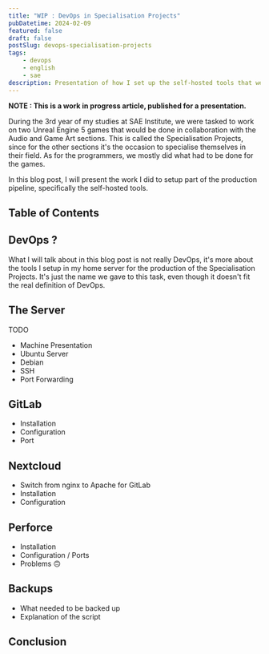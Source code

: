 ```yaml
---
title: "WIP : DevOps in Specialisation Projects"
pubDatetime: 2024-02-09
featured: false
draft: false
postSlug: devops-specialisation-projects
tags:
    - devops
    - english
    - sae
description: Presentation of how I set up the self-hosted tools that we used in the production of the two games we made for the specialisation projects.
---
```


**NOTE : This is a work in progress article, published for a presentation.**

During the 3rd year of my studies at SAE Institute, we were tasked to work on two Unreal Engine 5 games that would be done in collaboration with the Audio and Game Art sections.
This is called the Specialisation Projects, since for the other sections it's the occasion to specialise themselves in their field.
As for the programmers, we mostly did what had to be done for the games.

In this blog post, I will present the work I did to setup part of the production pipeline, specifically the self-hosted tools.


## Table of Contents

## DevOps ?

What I will talk about in this blog post is not really DevOps, it's more about the tools I setup in my home server for the production of the Specialisation Projects.
It's just the name we gave to this task, even though it doesn't fit the real definition of DevOps.

## The Server

TODO

- Machine Presentation
- Ubuntu Server
- Debian
- SSH
- Port Forwarding

## GitLab

- Installation
- Configuration
- Port

## Nextcloud

- Switch from nginx to Apache for GitLab
- Installation
- Configuration

## Perforce

- Installation
- Configuration / Ports
- Problems 🙃

## Backups

- What needed to be backed up
- Explanation of the script

## Conclusion

